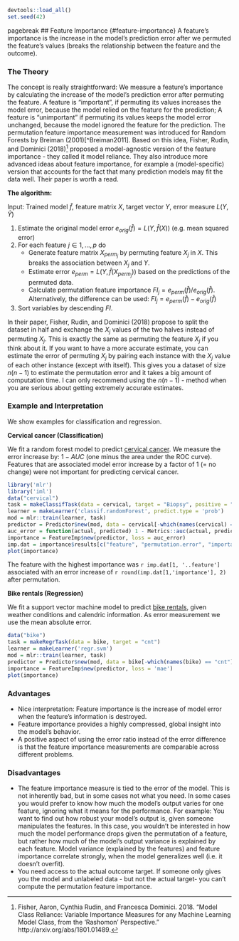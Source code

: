```r
devtools::load_all()
set.seed(42)
```

{pagebreak}

## Feature Importance {#feature-importance}
A feature's importance is the increase in the model's prediction error after we permuted the feature's values (breaks the relationship between the feature and the outcome). 

### The Theory
The concept is really straightforward: 
We measure a feature's importance by calculating the increase of the model's prediction error after permuting the feature.
A feature is "important", if permuting its values increases the model error, because the model relied on the feature for the prediction;
A feature is "unimportant" if permuting its values keeps the model error unchanged, because the model ignored the feature for the prediction.
The permutation feature importance measurement was introduced for Random Forests by Breiman (2001)[^Breiman2011].
Based on this idea, Fisher, Rudin, and Dominici (2018)[^Fisher2018] proposed a model-agnostic version of the feature importance - they called it model reliance. 
They also introduce more advanced ideas about feature importance, for example a (model-specific) version that accounts for the fact that many prediction models may fit the data well. 
Their paper is worth a read. 

**The algorithm:**

Input: Trained model $\hat{f}$, feature matrix $X$, target vector $Y$, error measure $L(Y,\hat{Y})$

1. Estimate the original model error $e_{orig}(\hat{f})=L(Y,\hat{f}(X))$  (e.g. mean squared error)
2. For each feature $j\in1,\ldots,p$ do
    - Generate feature matrix $X_{perm_{j}}$ by permuting feature $X_j$ in $X$. This breaks the association between $X_j$ and $Y$.
    - Estimate error $e_{perm}=L(Y,\hat{f}(X_{perm_j}))$ based on the predictions of the permuted data.
    - Calculate permutation feature importance $FI_j=e_{perm}(\hat{f})/e_{orig}(\hat{f})$. Alternatively, the difference can be used: $FI_j=e_{perm}(\hat{f})-e_{orig}(\hat{f})$
3. Sort variables by descending $FI$.

In their paper, Fisher, Rudin, and Dominici (2018) propose to split the dataset in half and exchange the $X_j$ values of the two halves instead of permuting $X_j$. 
This is exactly the same as permuting the feature $X_j$ if you think about it. 
If you want to have a more accurate estimate, you can estimate the error of permuting $X_j$ by pairing each instance with the $X_j$ value of each other instance (except with itself). 
This gives you a dataset of size $n(n-1)$ to estimate the permutation error and it takes a big amount of computation time. 
I can only recommend using the $n(n-1)$ - method when you are serious about getting extremely accurate estimates.

### Example and Interpretation

We show examples for classification and regression. 

**Cervical cancer (Classification)**

We fit a random forest model to predict [cervical cancer](#cervical).
We measure the error increase by: $1-AUC$ (one minus the area under the ROC curve).
Features that are associated model error increase by a factor of 1 (= no change) were not important for predicting cervical cancer.

```r
library('mlr')
library('iml')
data("cervical")
task = makeClassifTask(data = cervical, target = "Biopsy", positive = "Cancer")
learner = makeLearner('classif.randomForest', predict.type = 'prob')
mod = mlr::train(learner, task)
predictor = Predictor$new(mod, data = cervical[-which(names(cervical) == "Biopsy")], y = (cervical$Biopsy == "Cancer"), class = "Cancer")
auc_error = function(actual, predicted) 1 - Metrics::auc(actual, predicted)
importance = FeatureImp$new(predictor, loss = auc_error)
imp.dat = importance$results[c("feature", "permutation.error", "importance")]
plot(importance)
```


The feature with the highest importance was `r imp.dat[1, '..feature']` associated with an error increase of `r round(imp.dat[1,'importance'], 2)` after permutation.

**Bike rentals (Regression)**

We fit a support vector machine model to predict [bike rentals](#bike-data), given weather conditions and calendric information.
As error measurement we use the mean absolute error.

```r
data("bike")
task = makeRegrTask(data = bike, target = "cnt")
learner = makeLearner('regr.svm')
mod = mlr::train(learner, task)
predictor = Predictor$new(mod, data = bike[-which(names(bike) == "cnt")], y = bike$cnt)
importance = FeatureImp$new(predictor, loss = 'mae')
plot(importance) 
```




### Advantages
- Nice interpretation: Feature importance is the increase of model error when the feature's information is destroyed.
- Feature importance provides a highly compressed, global insight into the model's behavior. 
- A positive aspect of using the error ratio instead of the error difference is that the feature importance measurements are comparable across different problems. 

### Disadvantages
- The feature importance measure is tied to the error of the model.
This is not inherently bad, but in some cases not what you need.
In some cases you would prefer to know how much the model's output varies for one feature, ignoring what it means for the performance.
For example: You want to find out how robust your model's output is, given someone manipulates the features. 
In this case, you wouldn't be interested in how much the model performance drops given the permutation of a feature, but rather how much of the model's output variance is explained by each feature. 
Model variance (explained by the features) and feature importance correlate strongly, when the model generalizes well (i.e. it doesn't overfit).
- You need access to the actual outcome target. 
If someone only gives you the model and unlabeled data - but not the actual target-  you can't compute the permutation feature importance. 


[^Breiman2001]: Breiman, Leo. 2001. “Random Forests.” Machine Learning 45 (1). Springer: 5–32.

[^Fisher2018]: Fisher, Aaron, Cynthia Rudin, and Francesca Dominici. 2018. “Model Class Reliance: Variable Importance Measures for any Machine Learning Model Class, from the ‘Rashomon’ Perspective.” http://arxiv.org/abs/1801.01489.

